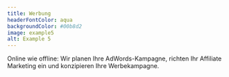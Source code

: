 ```yaml
---
title: Werbung
headerFontColor: aqua
backgroundColor: #00b8d2
image: example5
alt: Example 5
---
```


Online wie offline:
Wir planen Ihre AdWords-Kampagne,
richten Ihr Affiliate Marketing ein und
konzipieren Ihre Werbekampagne.
